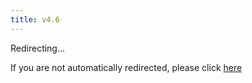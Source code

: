 ```yaml
---
title: v4.6
---
```


<meta name="robots" content="noindex" />

<meta
  httpEquiv="refresh"
  content="1; url=https://plaid.com/core-exchange/docs/reference/4.6"
/>

Redirecting...

If you are not automatically redirected, please click [here](https://plaid.com/core-exchange/docs/reference/4.6)
